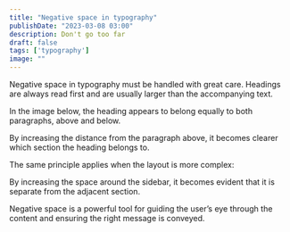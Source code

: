 ```yaml
---
title: "Negative space in typography"
publishDate: "2023-03-08 03:00"
description: Don't go too far
draft: false
tags: ['typography']
image: ""
---
```


Negative space in typography must be handled with great care.
Headings are always read first and are usually larger than the accompanying text.

In the image below, the heading appears to belong equally to both paragraphs, above and below.

<figure>
    <ImageZoom client:load src="/uploads/images/notes/en-fig-1.png" alt="Figure 1" />
</figure>

By increasing the distance from the paragraph above, it becomes clearer which section the heading belongs to.

<figure>
    <ImageZoom client:load src="/uploads/images/notes/en-fig-2.png" alt="Figure 2" />
</figure>

The same principle applies when the layout is more complex:

<figure>
    <ImageZoom client:load src="/uploads/images/notes/en-fig-3.png" alt="Figure 3" />
</figure>

By increasing the space around the sidebar, it becomes evident that it is separate from the adjacent section.

<figure>
    <ImageZoom client:load src="/uploads/images/notes/en-fig-4.png" alt="Figure 4" />
</figure>

Negative space is a powerful tool for guiding the user’s eye through the content and ensuring the right message is conveyed.